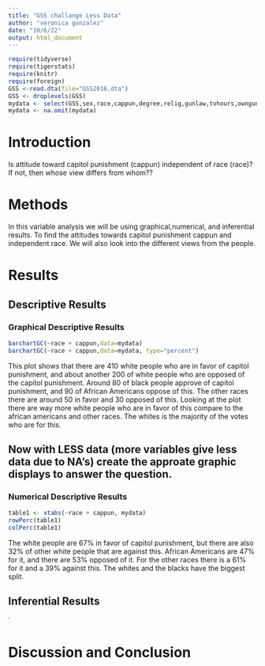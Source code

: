 ```yaml
---
title: "GSS challange Less Data"
author: "veronica gonzalez"
date: "10/6/22"
output: html_document
---
```








```r
require(tidyverse)
require(tigerstats)
require(knitr)
require(foreign)
GSS <-read.dta(file="GSS2016.dta")
GSS <- droplevels(GSS)
mydata <- select(GSS,sex,race,cappun,degree,relig,gunlaw,tvhours,owngun,age,wordsum)
mydata <- na.omit(mydata)
```

# Introduction

<!--In this section you explain what you are trying to show.  Where did the data come from?  What is the research or other question you are trying to answer?.  If you skimp in this section expect to be marked down in your grade. Paint a picture of the project a couple of paragraphs is expected!-->

Is attitude toward capitol punishment (cappun) independent of race (race)?
If not, then whose view differs from whom??

# Methods

In this variable analysis we will be using graphical,numerical, and inferential results. To find the attitudes towards capitol punishment cappun and independent race. We will also look into the different views from the people. 

<!--Decide on your methods:  use "variable analysis" or other appropriate descriptors.  Make sure to choose at least one graphical method and at least one numerical method. Discuss what data manipulations may be needed for example subsetting or other binning procedures and what sort of graphical displays and inferential tools will be used!-->

# Results

<!--Divide this section into two sub-sections:  One for your descriptive  results and one for your inferential results.!-->

## Descriptive Results

### Graphical Descriptive Results
```r
barchartGC(~race + cappun,data=mydata)
barchartGC(~race + cappun,data=mydata, type="percent")

```

This plot shows that there are 410 white people who are in favor of capitol punishment, and about another 200 of white people who are opposed of the capitol punishment. Around 80 of black people approve of capitol punishment, and 90 of African Americans oppose of this. The other races there are around 50 in favor and 30 opposed of this. Looking at the plot there are way more white people who are in favor of this compare to the african americans and other races. The whites is the majority of the votes who are for this. 

<!--Graphical results here.  Make sure to show your code.  Provide appropriate labels for axes, giving units if possible, and provide a good title for the graph, too.  Use the graphical results to describe the patterns if any that exist in the data as focused toward the research question. Bottom line is to explain the features of the graph that are relevant to conforming or departing to what is expected by your null hypothesis !-->



## Now with LESS data (more variables give less data due to NA's) create the approate graphic displays to answer the question.





### Numerical Descriptive Results
```r
table1 <- xtabs(~race + cappun, mydata)
rowPerc(table1)
colPerc(table1)
```

The white people are 67% in favor of capitol punishment, but there are also 32% of other white people that are against this. African Americans are 47% for it, and there are 53% opposed of it. For the other races there is a 61% for it and a 39% against this. The whites and the blacks have the biggest split. 

<!--Numerical results go here. Use the numerical results to describe the patterns if any that exist in the data as focused toward the research question!-->






## Inferential Results

<!--State hypothesis clearly.  Make sure your discussion of the inferential test covers all the aspects that the test output produces, such as test statistic, p-value etc.  Make a decision about the null hypothesis, explain the assumptions on which the selected test/procedure was based, and why the chosen procedure satisfys the assumptions and is appropriate to answer the research question!-->

`



# Discussion and Conclusion

<!--Discussion and conclusion here.  If you found a relationship be sure to consider whether the relationship occurs because one of the variavbles causes the other, or whether they perhasps are related for some other reason.  Watch the chapter 6 videos from the GeorgeTown videos collection.!-->
